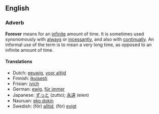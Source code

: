 ==English==
===Adverb===
'''Forever''' means for an [[infinite]] amount of time. It is sometimes used synonomously with [[always]] or [[incessant|incessantly]], and also with [[continual|continually]]. An informal use of the term is to mean a very long time, as opposed to an infinite amount of time.

====Translations====

*Dutch: [[eeuwig]], [[voor altijd]]
*Finnish: [[ikuisesti]]
*Frisian: [[ivich]]
*German: [[ewig]], [[für immer]]
*Japanese: [[ずっと]] (zutto); [[永遠]] (eien)
*Nauruan: [[eko dokin]]
*Swedish: (för) [[alltid]], (för) [[evigt]]